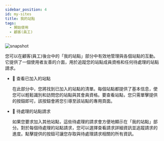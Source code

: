 ---
sidebar_position: 4
id: my-sites
title: 我的站點
tags:
  - 開始使用
  - 顧客(員工)
---



<BrowserWindow url={url}>

![snapshot](/assets/user/my-sites.png)

</BrowserWindow>

您可以在顧客(員工)後台中的「我的站點」部分中有效地管理與各個站點的互動。它提供了一個使用者友善的介面，用於追蹤您的站點成員資格和任何待處理的站點請求。

- 🤝 查看已加入的站點

  在此部分中，您將找到已加入的站點的清單。每個站點都提供了基本信息，使您可以輕鬆識別和訪問您的站點與其會員資格。要查看站點，您只需單擊提供的按鈕即可，該按鈕會將您引導至該站點的專用頁面。

- 🖖 待處理的站點請求

  如果您要求加入其他站點，這些待處理的請求會方便地顯示在「我的站點」部分。對於每個待處理的站點請求，您可以選擇查看請求詳細資訊並追蹤請求的進度。點擊提供的按鈕可讓您存取與待處理請求相關的所有資訊。
